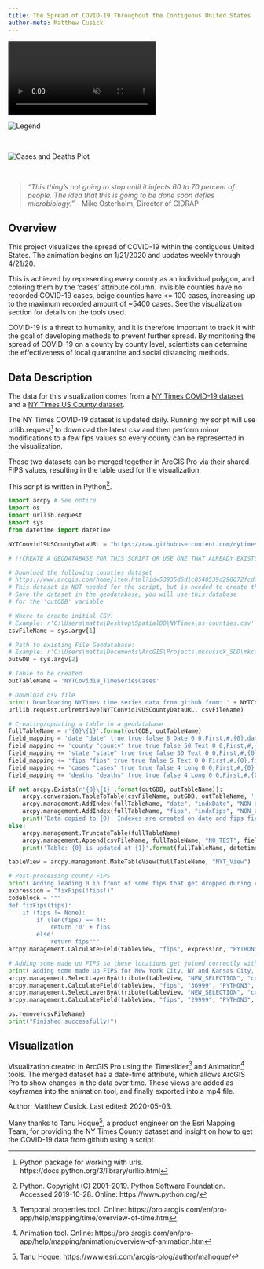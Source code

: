 ```yaml
---
title: The Spread of COVID-19 Throughout the Contiguous United States
author-meta: Matthew Cusick
---
```


<!-- VIDEO ON LOOP: see styles.css for formatting -->
<div class="video-wrapper">
  <video id="scaledvideo" controls preload="true" autoplay loop muted>
    <source src="https://drdavis.space/teaching/ds/sdd/media/2020/05/MapHD.mp4" type="video/mp4" >
  </video>
</div>

![](https://drdavis.space/teaching/ds/sdd/media/2020/05/Legend.png 'Legend')

<br />

![](https://drdavis.space/teaching/ds/sdd/media/2020/05/CasesDeaths.png 'Cases and Deaths Plot')

<br />

> *"This thing's not going to stop until it infects 60 to 70 percent of people. The idea that this is going to be done soon defies microbiology."* -- Mike Osterholm, Director of CIDRAP

## Overview
This project visualizes the spread of COVID-19 within the contiguous United States. The animation begins on 1/21/2020 and updates weekly through 4/21/20.

This is achieved by representing every county as an individual polygon, and coloring them by the 'cases' attribute column. Invisible counties have no recorded COVID-19 cases, beige counties have <= 100 cases, increasing up to the maximum recorded amount of ~5400 cases. See the visualization section for details on the tools used.

COVID-19 is a threat to humanity, and it is therefore important to track it with the goal of developing methods to prevent further spread. By monitoring the spread of COVID-19 on a county by county level, scientists can determine the effectiveness of local quarantine and social distancing methods.

## Data Description
The data for this visualization comes from a [NY Times COVID-19 dataset](https://raw.githubusercontent.com/nytimes/covid-19-data/master/us-counties.csv) and a [NY Times US County dataset](https://www.arcgis.com/home/item.html?id=53935d5d1c8540539d290072fcda77c1).

The NY Times COVID-19 dataset is updated daily. Running my script will use urllib.request[^urllib] to download the latest csv and then perform minor modifications
to a few fips values so every county can be represented in the visualization.

These two datasets can be merged together in ArcGIS Pro via their shared FIPS values, resulting in the table used for the visualization.

This script is written in Python[^python].

```python
import arcpy # See notice
import os
import urllib.request
import sys
from datetime import datetime

NYTConvid19USCountyDataURL = "https://raw.githubusercontent.com/nytimes/covid-19-data/master/us-counties.csv"

# !!CREATE A GEODATABASE FOR THIS SCRIPT OR USE ONE THAT ALREADY EXISTS!!

# Download the following counties dataset
# https://www.arcgis.com/home/item.html?id=53935d5d1c8540539d290072fcda77c1
# This dataset is NOT needed for the script, but is needed to create the visualization       
# Save the dataset in the geodatabase, you will use this database
# for the 'outGDB' variable

# Where to create initial CSV:
# Example: r'C:\Users\mattk\Desktop\SpatialDD\NYTimes\us-counties.csv' without the r' '
csvFileName = sys.argv[1]

# Path to existing File Geodatabase:
# Example: r'C:\Users\mattk\Documents\ArcGIS\Projects\mkcusick_SDD\mkcusick_SDD.gdb' without the r' '
outGDB = sys.argv[2]

# Table to be created
outTableName = 'NYTCovid19_TimeSeriesCases'

# Download csv file
print('Downloading NYTimes time series data from github from: ' + NYTConvid19USCountyDataURL)
urllib.request.urlretrieve(NYTConvid19USCountyDataURL, csvFileName)

# Creating/updating a table in a geodatabase
fullTableName = r'{0}\{1}'.format(outGDB, outTableName)
field_mapping = 'date "date" true true false 8 Date 0 0,First,#,{0},date,-1,-1;'.format(csvFileName)
field_mapping += 'county "county" true true false 50 Text 0 0,First,#,{0},county,0,50;'.format(csvFileName)
field_mapping += 'state "state" true true false 30 Text 0 0,First,#,{0},state,0,20;'.format(csvFileName)
field_mapping += 'fips "fips" true true false 5 Text 0 0,First,#,{0},fips,-1,-1;'.format(csvFileName)
field_mapping += 'cases "cases" true true false 4 Long 0 0,First,#,{0},cases,-1,-1;'.format(csvFileName)
field_mapping += 'deaths "deaths" true true false 4 Long 0 0,First,#,{0},deaths,-1,-1'.format(csvFileName)

if not arcpy.Exists(r'{0}\{1}'.format(outGDB, outTableName)):
    arcpy.conversion.TableToTable(csvFileName, outGDB, outTableName, '', field_mapping, '')
    arcpy.management.AddIndex(fullTableName, "date", "indxDate", "NON_UNIQUE", "NON_ASCENDING")
    arcpy.management.AddIndex(fullTableName, "fips", "indxFips", "NON_UNIQUE", "NON_ASCENDING")
    print('Data copied to {0}. Indexes are created on date and fips fields at {1}'.format(fullTableName, datetime.now().strftime('%Y-%m-%d %H:%M:%S')))
else:
    arcpy.management.TruncateTable(fullTableName)
    arcpy.management.Append(csvFileName, fullTableName, "NO_TEST", field_mapping, '', '')
    print('Table: {0} is updated at {1}'.format(fullTableName, datetime.now().strftime('%Y-%m-%d %H:%M:%S')))

tableView = arcpy.management.MakeTableView(fullTableName, "NYT_View")

# Post-processing county FIPS
print('Adding leading 0 in front of some fips that get dropped during conversion process')
expression = "fixFips(!fips!)"
codeblock = """
def fixFips(fips):
    if (fips != None):
        if (len(fips) == 4):
            return '0' + fips
        else:
            return fips"""
arcpy.management.CalculateField(tableView, "fips", expression, "PYTHON3", codeblock)

# Adding some made up FIPS so these locations get joined correctly with US County Data
print('Adding some made up FIPS for New York City, NY and Kansas City, MO')
arcpy.management.SelectLayerByAttribute(tableView, "NEW_SELECTION", "county = 'New York City' And state = 'New York'", None)
arcpy.management.CalculateField(tableView, "fips", "36999", "PYTHON3", '')
arcpy.management.SelectLayerByAttribute(tableView, "NEW_SELECTION", "county = 'Kansas City' And state = 'Missouri'", None)
arcpy.management.CalculateField(tableView, "fips", "29999", "PYTHON3", '')

os.remove(csvFileName)
print("Finished successfully!")

```
## Visualization
Visualization created in ArcGIS Pro using the Timeslider[^timeslider] and Animation[^animation] tools. The merged dataset has a date-time attribute, which allows ArcGIS Pro to show changes in the data over time. These views are added as keyframes into the animation tool, and finally exported into a mp4 file.

<div class="credit-line">
Author: Matthew Cusick.
Last edited: 2020-05-03.

Many thanks to Tanu Hoque[^Tanu], a product engineer on the Esri Mapping Team, for providing the NY Times County dataset and insight on how to
get the COVID-19 data from github using a script.
</div>

[^python]: Python. Copyright (C) 2001--2019. Python Software Foundation. Accessed 2019-10-28. Online: https://www.python.org/
[^animation]: Animation tool. Online: https://pro.arcgis.com/en/pro-app/help/mapping/animation/overview-of-animation.htm
[^timeslider]: Temporal properties tool. Online: https://pro.arcgis.com/en/pro-app/help/mapping/time/overview-of-time.htm
[^urllib]: Python package for working with urls. https://docs.python.org/3/library/urllib.html
[^Tanu]: Tanu Hoque. https://www.esri.com/arcgis-blog/author/mahoque/
